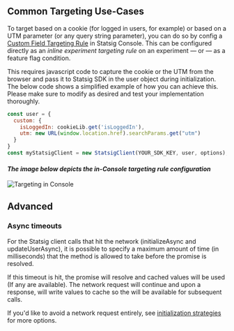 
## Common Targeting Use-Cases
To target based on a cookie (for logged in users, for example) or based on a UTM parameter (or any query string parameter), you can do so by config a [Custom Field Targeting Rule](https://docs.statsig.com/feature-flags/conditions/#custom) in Statsig Console. This can be configured directly as an _inline experiment targeting rule_ on an experiment — or — as a feature flag condition.

This requires javascript code to capture the cookie or the UTM from the browser and pass it to Statsig SDK in the user object during initialization. The below code shows a simplified example of how you can achieve this. Please make sure to modify as desired and test your implementation thoroughly. 
```js
const user = {
  custom: {
    isLoggedIn: cookieLib.get('isLoggedIn'),
    utm: new URL(window.location.href).searchParams.get("utm")
  }
}
const myStatsigClient = new StatsigClient(YOUR_SDK_KEY, user, options);
```
#### _The image below depicts the in-Console targeting rule configuration_

![Targeting in Console](/img/js-common-targeting.png)

## Advanced

### Async timeouts

For the Statsig client calls that hit the network (initializeAsync and updateUserAsync), it is possible to specify a maximum amount of time (in milliseconds) that the method is allowed to take before the promise is resolved.

<GitHubEmbed url="https://raw.githubusercontent.com/statsig-io/js-client-monorepo/main/samples/react/src/samples/precomputed-client/sample-precomp-initialize-timeouts.tsx" />


If this timeout is hit, the promise will resolve and cached values will be used (If any are available). 
The network request will continue and upon a response, will write values to cache so the will be available for subsequent calls.

If you'd like to avoid a network request entirely, see [initialization strategies](/client/javascript-sdk/init-strategies) for more options.
